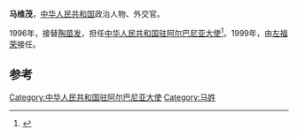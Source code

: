 '''马维茂'''，[[中华人民共和国|中华人民共和国]]政治人物、外交官。

1996年，接替[[陶苗发|陶苗发]]，担任[[中国驻阿尔巴尼亚大使列表|中华人民共和国驻阿尔巴尼亚大使]]<ref>{{cite web|author=中华人民共和国外交部|title=中国驻阿尔巴尼亚历任大使|url=http://www.mfa.gov.cn/chn/pds/ziliao/wjrw/2167/2168/t9143.htm|publisher=中华人民共和国外交部|accessdate=2012-03-07|archive-date=2019-07-13|archive-url=https://web.archive.org/web/20190713203934/https://www.mfa.gov.cn/web/|dead-url=no}}</ref>。1999年，由[[左福荣|左福荣]]接任。

== 参考 ==
{{reflist}}
{{start box}}
{{s-dip}}
{{succession box|[[陶苗发|陶苗发]]|[[左福荣|左福荣]]|[[中国驻阿尔巴尼亚大使列表|中华人民共和国驻阿尔巴尼亚大使]]|1996年3月-1999年10月}}
{{end box}}
{{中国政治人物小作品}}

[[Category:中华人民共和国驻阿尔巴尼亚大使|Category:中华人民共和国驻阿尔巴尼亚大使]]
[[Category:马姓|Category:马姓]]